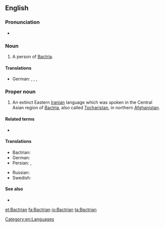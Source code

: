 ==English==

===Pronunciation===
* {{a|UK}} {{IPA|/ˈbæktɹɪən/|lang=en}}

===Noun===
{{en-noun}}
{{slim-wikipedia}}
# A person of [[Bactria]].

====Translations====
{{trans-top|a person from Bactria}}
* German: {{t|de|Baktrier|m}}, {{t|de|Baktrierin|f}}, {{t|de|Baktrer|m}}, {{t|de|Baktrerin|f}}
{{trans-mid}}
{{trans-bottom}}

===Proper noun===
{{en-proper noun}}

# An extinct Eastern [[Iranian]] language which was spoken in the Central Asian region of [[Bactria]], also called [[Tocharistan]], in northern [[Afghanistan]].

====Related terms====
* {{l/en|Bactrian camel}}

====Translations====
{{trans-top|language}}
* Bactrian: {{t|xbc|αριαο|sc=Grek}}
* German: {{t|de|Baktrisch|n}}
* Persian: {{t+|fa|باختری|sc=fa-Arab}}, {{t|fa|بلخی|tr=Balxi|sc=fa-Arab}}
{{trans-mid}}
* Russian: {{t+|ru|бактрийский}}
* Swedish: {{t|sv|baktriska|c}}
{{trans-bottom}}

====See also====
* {{langcat|xbc}}

[[Category:en:Languages]]

[[et:Bactrian]]
[[fa:Bactrian]]
[[io:Bactrian]]
[[ta:Bactrian]]